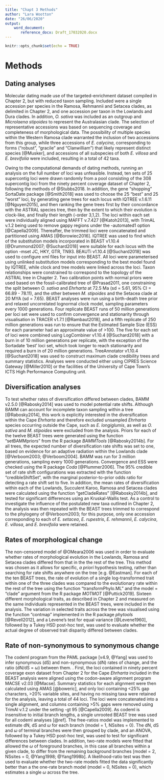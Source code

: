 ```yaml
---
title: "Chapt 3 Methods"
author: "Lara Wootton"
date: "26/06/2020"
output:
    word_document:
       reference_docx: Draft_17032020.docx
---
```


```r
knitr::opts_chunk$set(echo = TRUE)
```

# Methods

## Dating analyses

Molecular dating made use of the targeted-enrichment dataset compiled in Chapter 2, but with reduced taxon sampling. Included were a single accession per species in the Ramosa, Rehmannii and Setacea clades, as delimited in Chapter 2, and one accession per taxon in the Lowlands and Dura clades. In addition, *O. sativa* was included as an outgroup and _Microlaena stipoides_ to represent the Australasian clade. The selection of representative accessions was based on sequencing coverage and completeness of morphological data. The possibility of multiple species within the Western Ramosa clade warranted the inclusion of two accessions from this group, while three accessions of _E. calycina_, corresponding to forms ("robust", "gracile" and "Clanwilliam") that likely represent distinct species [@Musker], and accessions of all subspecies of both *E. villosa* and *E. brevifolia* were included, resulting in a total of 42 taxa.

Owing to the computational demands of dating methods, running an analysis on the full number of loci was unfeasible. Instead, ten sets of 25 supercontig loci were drawn randomly from a pool consisting of the 308 supercontig loci from the ninety percent coverage dataset of Chapter 2, following the methods of @Stubbs2018. In addition, the gene "shopping" SortaDate package [@Smith2018] was used to choose the 25 "best" and 25 "worst" loci, by generating gene trees for each locus with IQTREE v.1.6.11 [@Nguyen2015], and then ranking the gene trees first by their concordance with the ASTRAL species tree, then by the extent to which their evolution is clock-like, and finally their length (-order 3,1,2). The loci within each set were individually aligned using MAFFT v.7.427 [@Katoh2013], with TrimAL v.1.2 being used to remove gappy regions under the -automated1 option [@Capella2009]. Thereafter, the trimmed loci were concatenated and partitioned using AMAS [@Borowiec2016]. IQTREE was used to find which of the substitution models incorporated in BEAST v1.10.4 [@Drummond2007; @Suchard2018] were suitable for each locus with the option -mset JC, HKY, GTR, TN93. BEAUTi v1.10.4 [@Suchard2018] was used to configure xml files for input into BEAST. All loci were parameterised using unlinked substitution models corresponding to the best model found by IQTREE, while clock and tree models were linked across the loci. Taxon relationships were constrained to correspond to the topology of the ASTRAL tree in Chapter 2. Two calibration points with normal priors were used based on the fossil-calibrated tree of @Prasad2011, one constraining the split between _O. sativa_ and _Ehrharta_ at 72.5 Ma (sd = 5.61, 95% CI = 66.89 - 78.11), and the other between _M. stipoides_ and the Setacea clade at 20 MYA (sd = 7.65). BEAST analyses were run using a birth-death tree prior and relaxed uncorrelated lognormal clock model, sampling parameters every 1000 generations. Four replicate BEAST runs of 50 million generations per loci set were used to confirm convergence and stationarity through visualisation in TRACER v1.7.1 [@Rambaut2018], and a fifth replicate of 250 million generations was run to ensure that the Estimated Sample Size (ESS) for each parameter had an approximate value of >100. The five for each set of loci were combined using LogCombiner v1.10.4 [@Suchard2018] with a burn in of 10 million generations per replicate, with the exception of the Sortadate 'best' loci set, which took longer to reach stationarity and required a burn in of 20 million generations. TreeAnnotator v1.10.4 [@Suchard2018] was used to construct maximum clade credibility trees and summary statistics. Analyses were conducted either using CIPRES Science Gateway [@Miller2010] or the facilities of the University of Cape Town’s ICTS High Performance Computing unit.

## Diversification analyses

To test whether rates of diversification differed between clades, BAMM v2.5.0 [@Rabosky2014] was used to model potential rate shifts. Although BAMM can account for incomplete taxon sampling within a tree [@Rabosky2014], this work is explicitly interested in the diversification within the Cape _Ehrharta_ and therefore excluded unsampled _Ehrharta_ species occurring outside the Cape, such as _E. longiglumis_, as well as _O. sativa_ and _M. stipoides_ were excluded from the analysis. Priors for each of the twelve BEAST trees were generated using the function "setBAMMpriors" from the R package _BAMMTools_ [@Rabosky2014b]. For all trees, the expected number of diversification rate shifts was set to one, based on evidence for an adaptive radiation within the Lowlands clade [@Verboom2003; @Verboom2004]. BAMM was run for 3 million generations, sampling every 1000 generations. Convergence and ESS were checked using the R package _Coda_ [@Plummer2006]. The 95% credible set of rate shift configurations was extracted with the function "credibleShiftSet", with the marginal posterior-to-prior odds ratio for detecting a rate shift set to five. In addition, the mean rates of diversification within each of the Lowlands, Succulent Karoo, Ramosa and Setacea clades were calculated using the function "getCladeRates" [@Rabosky2014b], and tested for significant differences using an Kruskal-Wallis test. As a control to investigate the influence of the postulated new taxa outlined in Chapter 2, the analysis was then repeated with the BEAST trees trimmed to correspond to the phylogeny of @Verboom2003; for this purpose, only one accession corresponding to each of _E. setacea_, _E. rupestris_, _E. rehmannii_, _E. calycina_, _E. villosa_, and _E. brevifolia_ were retained.

## Rates of morphological change

The non-censored model of @OMeara2006 was used in order to evaluate whether rates of morphological evolution in the Lowlands, Ramosa and Setacea clades differed from that in the  the rest of the tree. This method was chosen as it allows for specific, _a priori_ hypothesis testing, rather than searching for rate shifts anywhere on the tree [e.g. @Eastman]. For each of the ten BEAST trees, the rate of evolution of a single log-transformed trait within one of the three clades was compared to the evolutionary rate within the rest of the tree using the function "transformPhylo.ML" and the model = "clade" argument from the R package _MOTMOT_ [@Puttick2019]. Sixteen different morphological traits, as described in Chapter 2 and measured on the same individuals represented in the BEAST trees, were included in the analysis. The variation in selected traits across the tree was visualised using the function "contmap" implemented in the R package _phytools_ [@Revell2012], and a Levene's test for equal variance [@Levene1960], followed by a Tukey HSD post-hoc test, was used to evaluate whether the actual degree of observed trait disparity differed between clades. 

## Rate of non-synonymous to synonymous change



The codeml program from the PAML package [v4.9, @Yang] was used to infer synonymous (dS) and non-synonymous (dN) rates of change, and the ratio (dN/dS = $\omega$) between them. . First, the loci contained in ninety percent coverage exon dataset from Chapter 2 for the Cape _Ehrharta_ included in the BEAST analysis were aligned using the codon-aware alignment program MACSE v2.03 [@Macse]. Summary statistics for each alignment were then calculated using AMAS [@boweric], and only loci containing <25% gap characters, >20% variable sites, and having no missing taxa were retained for the analysis, leaving a total of 44 loci. The loci were concatenated into a single alignment, and columns containing >5% gaps were removed using TrimAl v.1.2 under the setting -gt 95 [@Capella2009]. As codeml is insensitive to initial branch lengths, a single unrooted BEAST tree was used for all codeml analyses [@ref]. The free-ratios model was implemented to estimate dN, dS and $\omega$ for each branch (model = 1,  NSsites = 0). The dN, dS and $\omega$ of terminal branches were then grouped by clade, and an ANOVA, followed by a Tukey HSD post-hoc test, was used to test for significant differences between clades. In addition, two-rate models were fitted that allowed the $\omega$ of foreground branches, in this case all branches within a given clade, to differ from the remaining background branches [model = 2, NSsites = 0, @Yang1998; @Yang1998b]. A likelihood-ratio test was then used to evaluate whether the two-rate models fitted the data significantly better than a the one-rate branch model (model = 0, NSsites = 0), which estimates a single $\omega$ across the tree.



